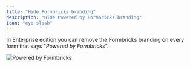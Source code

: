```yaml
---
title: "Hide Formbricks branding"
description: "Hide Powered by Formbricks branding"
icon: "eye-slash"
---
```


In Enterprise edition you can remove the Formbricks branding on every form that says "*Powered by Formbricks*".

![Powered by Formbricks](/images/self-hosting/advanced/powered-by-formbricks.webp)